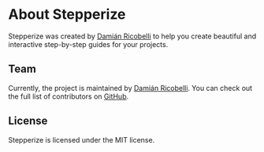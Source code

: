 # About Stepperize

Stepperize was created by [Damián Ricobelli](https://x.com/damianricobelli) 
to help you create beautiful and interactive step-by-step guides for your projects.

## Team

Currently, the project is maintained by [Damián Ricobelli](https://x.com/damianricobelli). 
You can check out the full list of contributors on [GitHub](https://github.com/damianricobelli/stepperize/graphs/contributors).

## License

Stepperize is licensed under the MIT license.
